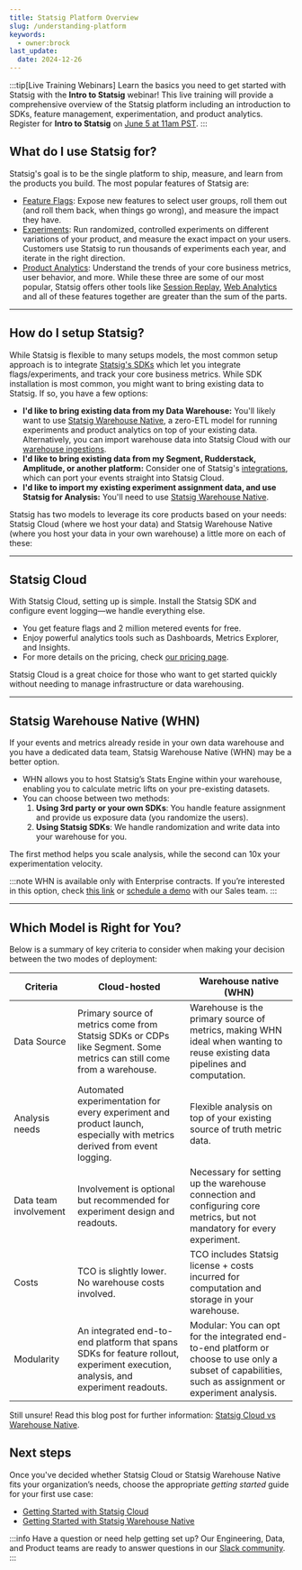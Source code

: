 ```yaml
---
title: Statsig Platform Overview
slug: /understanding-platform
keywords:
  - owner:brock
last_update:
  date: 2024-12-26
---
```


:::tip[Live Training Webinars]
Learn the basics you need to get started with Statsig with the **Intro to Statsig** webinar! This live training will provide a comprehensive overview of the Statsig platform including an introduction to SDKs, feature management, experimentation, and product analytics. Register for **Intro to Statsig** on [June 5 at 11am PST](https://us06web.zoom.us/webinar/register/WN_Amu5fpHZR4iIIYfFtN_-jQ).
:::

## What do I use Statsig for? 

Statsig's goal is to be the single platform to ship, measure, and learn from the products you build. The most popular features of Statsig are:
 - [Feature Flags](/feature-flags/overview): Expose new features to select user groups, roll them out (and roll them back, when things go wrong), and measure the impact they have. 
 - [Experiments](/experiments-plus/): Run randomized, controlled experiments on different variations of your product, and measure the exact impact on your users. Customers use Statsig to run thousands of experiments each year, and iterate in the right direction.
 - [Product Analytics](/product-analytics/overview/): Understand the trends of your core business metrics, user behavior, and more. 
While these three are some of our most popular, Statsig offers other tools like [Session Replay](/session-replay/overview), [Web Analytics](/webanalytics/overview/) and all of these features together are greater than the sum of the parts.

---

## How do I setup Statsig?

While Statsig is flexible to many setups models, the most common setup approach is to integrate [Statsig's SDKs](sdks/quickstart/) which let you integrate flags/experiments, and track your core business metrics. While SDK installation is most common, you might want to bring existing data to Statsig. If so, you have a few options:
 - **I'd like to bring existing data from my Data Warehouse:** You'll likely want to use [Statsig Warehouse Native](/statsig-warehouse-native/introduction), a zero-ETL model for running experiments and product analytics on top of your existing data. Alternatively, you can import warehouse data into Statsig Cloud with our [warehouse ingestions](https://docs.statsig.com/data-warehouse-ingestion/introduction/).
 - **I'd like to bring existing data from my Segment, Rudderstack, Amplitude, or another platform:** Consider one of Statsig's [integrations](/integrations/introduction), which can port your events straight into Statsig Cloud.
 - **I'd like to import my existing experiment assignment data, and use Statsig for Analysis:** You'll need to use [Statsig Warehouse Native](/statsig-warehouse-native/introduction).

Statsig has two models to leverage its core products based on your needs: Statsig Cloud (where we host your data) and Statsig Warehouse Native (where you host your data in your own warehouse) a little more on each of these:

---

## Statsig Cloud

With Statsig Cloud, setting up is simple. Install the Statsig SDK and configure event logging—we handle everything else.

- You get feature flags and 2 million metered events for free.
- Enjoy powerful analytics tools such as Dashboards, Metrics Explorer, and Insights.
- For more details on the pricing, check [our pricing page](https://www.statsig.com/pricing).

Statsig Cloud is a great choice for those who want to get started quickly without needing to manage infrastructure or data warehousing.

---

## Statsig Warehouse Native (WHN)

If your events and metrics already reside in your own data warehouse and you have a dedicated data team, Statsig Warehouse Native (WHN) may be a better option.

- WHN allows you to host Statsig’s Stats Engine within your warehouse, enabling you to calculate metric lifts on your pre-existing datasets.
- You can choose between two methods:
    1. **Using 3rd party or your own SDKs**: You handle feature assignment and provide us exposure data (you randomize the users).
    2. **Using Statsig SDKs**: We handle randomization and write data into your warehouse for you.

The first method helps you scale analysis, while the second can 10x your experimentation velocity.

:::note
WHN is available only with Enterprise contracts. If you’re interested in this option, check [this link](/statsig-warehouse-native/introduction) or [schedule a demo](https://www.statsig.com/contact/demo) with our Sales team.
:::

---

## Which Model is Right for You?

Below is a summary of key criteria to consider when making your decision between the two modes of deployment:

| Criteria | Cloud-hosted | Warehouse native (WHN) |
| --- | --- | --- |
| Data Source | Primary source of metrics come from Statsig SDKs or CDPs like Segment. Some metrics can still come from a warehouse. | Warehouse is the primary source of metrics, making WHN ideal when wanting to reuse existing data pipelines and computation. |
| Analysis needs | Automated experimentation for every experiment and product launch, especially with metrics derived from event logging. | Flexible analysis on top of your existing source of truth metric data. |
| Data team involvement | Involvement is optional but recommended for experiment design and readouts. | Necessary for setting up the warehouse connection and configuring core metrics, but not mandatory for every experiment. |
| Costs | TCO is slightly lower. No warehouse costs involved. | TCO includes Statsig license + costs incurred for computation and storage in your warehouse. |
| Modularity | An integrated end-to-end platform that spans SDKs for feature rollout, experiment execution, analysis, and experiment readouts. | Modular: You can opt for the integrated end-to-end platform or choose to use only a subset of capabilities, such as assignment or experiment analysis. |

Still unsure! Read this blog post for further information: [Statsig Cloud vs Warehouse Native](https://www.statsig.com/blog/deciding-cloud-hosted-versus-warehouse-native-experimentation-platforms).

## Next steps
Once you've decided whether Statsig Cloud or Statsig Warehouse Native fits your organization’s needs, choose the appropriate *getting started* guide for your first use case:

- [Getting Started with Statsig Cloud](/sdks/getting-started)
- [Getting Started with Statsig Warehouse Native](/statsig-warehouse-native/guides/quick-start)

:::info
Have a question or need help getting set up? Our Engineering, Data, and Product teams are ready to answer questions in our [Slack community](https://www.statsig.com/slack).
:::
